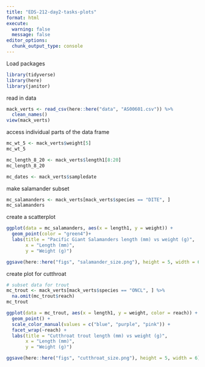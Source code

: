 ```yaml
---
title: "EDS-212-day2-tasks-plots"
format: html
execute:
  warning: false
  message: false
editor_options: 
  chunk_output_type: console
---
```


Load packages
```r
library(tidyverse)
library(here)
library(janitor)
```

read in data
```r
mack_verts <- read_csv(here::here("data", "AS00601.csv")) %>%
  clean_names()
view(mack_verts)
```

access individual parts of the data frame
```r
mc_wt_5 <- mack_verts$weight[5]
mc_wt_5

mc_length_8_20 <- mack_verts$length1[8:20]
mc_length_8_20

mc_dates <- mack_verts$sampledate
```

make salamander subset
```r
mc_salamanders <- mack_verts[mack_verts$species == "DITE", ]
mc_salamanders
```

create a scatterplot
```r

ggplot(data = mc_salamanders, aes(x = length1, y = weight)) +
  geom_point(color = "green4")+
  labs(title = "Pacific Giant Salamanders length (mm) vs weight (g)",
       x = "Length (mm)",
       y = "Weight (g)")

ggsave(here::here("figs", "salamander_size.png"), height = 5, width = 6)
```

create plot for cutthroat
```r
# subset data for trout
mc_trout <- mack_verts[mack_verts$species == "ONCL", ] %>%
  na.omit(mc_trout$reach)
mc_trout

ggplot(data = mc_trout, aes(x = length1, y = weight, color = reach)) +
  geom_point() +
  scale_color_manual(values = c("blue", "purple", "pink")) +
  facet_wrap(~reach) +
  labs(title = "Cutthroat trout length (mm) vs weight (g)",
       x = "Length (mm)",
       y = "Weight (g)")

ggsave(here::here("figs", "cutthroat_size.png"), height = 5, width = 6)
```

